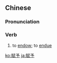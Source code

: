 {{also|赋予}}
==Chinese==
{{zh-forms|s=赋予|alt=賦與}}

===Pronunciation===
{{zh-pron
|m=fùyǔ
|c=fu3 jyu5
|mn=hù-û
|cat=v
}}

===Verb===
{{zh-verb}}

# to [[endow]]; to [[endue]]

{{zh-cat|Advanced}}

[[ko:賦予]]
[[ja:賦予]]